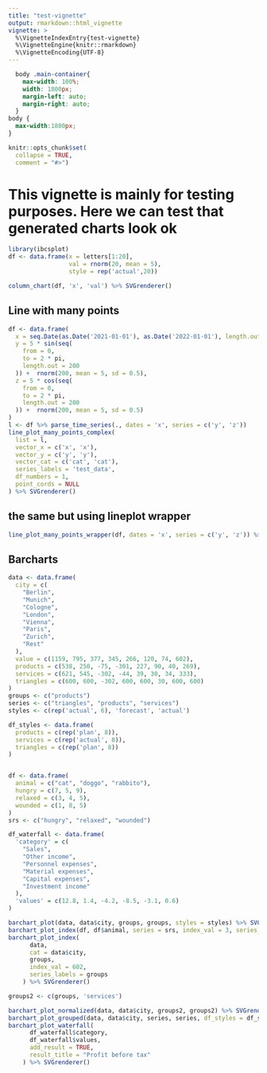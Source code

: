 ```yaml
---
title: "test-vignette"
output: rmarkdown::html_vignette
vignette: >
  %\VignetteIndexEntry{test-vignette}
  %\VignetteEngine{knitr::rmarkdown}
  %\VignetteEncoding{UTF-8}
---
```


```css
  body .main-container{
    max-width: 100%;
    width: 1800px;
    margin-left: auto;
    margin-right: auto;
  }
body {
  max-width:1800px;
}
```

```r
knitr::opts_chunk$set(
  collapse = TRUE,
  comment = "#>")

```

# This vignette is mainly for testing purposes. Here we can test that generated charts look ok


```r
library(ibcsplot)
df <- data.frame(x = letters[1:20],
                 val = rnorm(20, mean = 5),
                 style = rep('actual',20))
```

```r
column_chart(df, 'x', 'val') %>% SVGrenderer()
```

## Line with many points 
```r
df <- data.frame(
  x = seq.Date(as.Date('2021-01-01'), as.Date('2022-01-01'), length.out = 200),
  y = 5 * sin(seq(
    from = 0,
    to = 2 * pi,
    length.out = 200
  )) +  rnorm(200, mean = 5, sd = 0.5),
  z = 5 * cos(seq(
    from = 0,
    to = 2 * pi,
    length.out = 200
  )) +  rnorm(200, mean = 5, sd = 0.5)
)
l <- df %>% parse_time_series(., dates = 'x', series = c('y', 'z'))
line_plot_many_points_complex(
  list = l,
  vector_x = c('x', 'x'),
  vector_y = c('y', 'y'),
  vector_cat = c('cat', 'cat'),
  series_labels = 'test_data',
  df_numbers = 1,
  point_cords = NULL
) %>% SVGrenderer()
```
## the same but using lineplot wrapper
```r
line_plot_many_points_wrapper(df, dates = 'x', series = c('y', 'z')) %>% SVGrenderer()
```

## Barcharts 

```r
data <- data.frame(
  city = c(
    "Berlin",
    "Munich",
    "Cologne",
    "London",
    "Vienna",
    "Paris",
    "Zurich",
    "Rest"
  ),
  value = c(1159, 795, 377, 345, 266, 120, 74, 602),
  products = c(538, 250, -75, -301, 227, 90, 40, 269),
  services = c(621, 545, -302, -44, 39, 30, 34, 333),
  triangles = c(600, 600, -302, 600, 600, 30, 600, 600)
)
groups <- c("products")
series <- c("triangles", "products", "services")
styles <- c(rep('actual', 6), 'forecast', 'actual')

df_styles <- data.frame(
  products = c(rep('plan', 8)),
  services = c(rep('actual', 8)),
  triangles = c(rep('plan', 8))
)


df <- data.frame(
  animal = c("cat", "doggo", "rabbito"),
  hungry = c(7, 5, 9),
  relaxed = c(3, 4, 5),
  wounded = c(1, 8, 5)
)
srs <- c("hungry", "relaxed", "wounded")

df_waterfall <- data.frame(
  'category' = c(
    "Sales",
    "Other income",
    "Personnel expenses",
    "Material expenses",
    "Capital expenses",
    "Investment income"
  ),
  'values' = c(12.8, 1.4, -4.2, -8.5, -3.1, 0.6)
)
```

```r
barchart_plot(data, data$city, groups, groups, styles = styles) %>% SVGrenderer()
barchart_plot_index(df, df$animal, series = srs, index_val = 3, series_labels = srs) %>% SVGrenderer()
barchart_plot_index(
      data,
      cat = data$city,
      groups,
      index_val = 602,
      series_labels = groups
    ) %>% SVGrenderer()

groups2 <- c(groups, 'services')

barchart_plot_normalized(data, data$city, groups2, groups2) %>% SVGrenderer()
barchart_plot_grouped(data, data$city, series, series, df_styles = df_styles) %>% SVGrenderer()
barchart_plot_waterfall(
      df_waterfall$category,
      df_waterfall$values,
      add_result = TRUE,
      result_title = "Profit before tax"
    ) %>% SVGrenderer()
```

